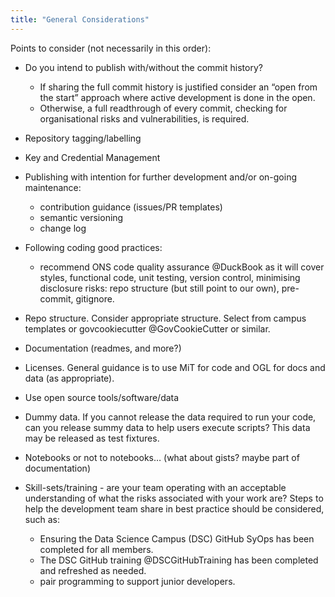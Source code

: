 ```yaml
---
title: "General Considerations"
---
```


Points to consider (not necessarily in this order):

- Do you intend to publish with/without the commit history? 
    - If sharing the full commit history is justified consider an "open from the start" approach where active development is done in the open. 
    - Otherwise, a full readthrough of every commit, checking for organisational risks and vulnerabilities, is required.

- Repository tagging/labelling

- Key and Credential Management

- Publishing with intention for further development and/or on-going maintenance:
    - contribution guidance (issues/PR templates)
    - semantic versioning
    - change log
- Following coding good practices:
    - recommend ONS code quality assurance @DuckBook as it will cover styles, functional code, unit testing, version control, minimising disclosure risks: repo structure (but still point to our own), pre-commit, gitignore.
- Repo structure. Consider appropriate structure. Select from campus templates or govcookiecutter @GovCookieCutter or similar.
- Documentation (readmes, and more?)
- Licenses. General guidance is to use MiT for code and OGL for docs and data (as appropriate).
- Use open source tools/software/data
- Dummy data. If you cannot release the data required to run your code, can you release summy data to help users execute scripts? This data may be released as test fixtures.
- Notebooks or not to notebooks... (what about gists? maybe part of documentation)
- Skill-sets/training - are your team operating with an acceptable understanding of what the risks associated with your work are? Steps to help the development team share in best practice should be considered, such as:
    - Ensuring the Data Science Campus (DSC) GitHub SyOps has been completed for all members.
    - The DSC GitHub training @DSCGitHubTraining has been completed and refreshed as needed.
    - pair programming to support junior developers.

